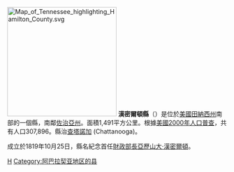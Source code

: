 {{Otheruses|漢密爾頓縣|subject=美國田納西州的一個縣|other=同名的縣}}
[[File:Map_of_Tennessee_highlighting_Hamilton_County.svg|250px]]
'''漢密爾頓縣'''（{{lang-en|Hamilton County}}）是位於[[美國|美國]][[田納西州|田納西州]]南部的一個縣，南鄰[[佐治亞州|佐治亞州]]。面積1,491平方公里。根據[[美國2000年人口普查|美國2000年人口普查]]，共有人口307,896。縣治[[查塔諾加|查塔諾加]] (Chattanooga)。

成立於1819年10月25日，縣名紀念首任[[美國財政部長|財政部長]][[亞歷山大·漢密爾頓|亞歷山大·漢密爾頓]]。
{{Tennessee-stub}}
[[Category:田納西州行政區劃|H]]
[[Category:阿巴拉契亚地区的县|Category:阿巴拉契亚地区的县]]